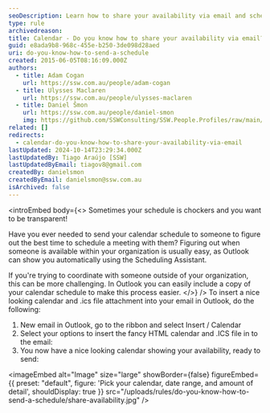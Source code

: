 ```yaml
---
seoDescription: Learn how to share your availability via email and schedule meetings efficiently using Outlook's calendar feature.
type: rule
archivedreason:
title: Calendar - Do you know how to share your availability via email?
guid: e8ada9b8-968c-455e-b250-3de098d28aed
uri: do-you-know-how-to-send-a-schedule
created: 2015-06-05T08:16:09.000Z
authors:
  - title: Adam Cogan
    url: https://ssw.com.au/people/adam-cogan
  - title: Ulysses Maclaren
    url: https://ssw.com.au/people/ulysses-maclaren
  - title: Daniel Šmon
    url: https://ssw.com.au/people/daniel-smon
    img: https://github.com/SSWConsulting/SSW.People.Profiles/raw/main/Daniel-Smon/Images/Daniel-Smon-Profile.jpg
related: []
redirects:
  - calendar-do-you-know-how-to-share-your-availability-via-email
lastUpdated: 2024-10-14T23:29:34.000Z
lastUpdatedBy: Tiago Araújo [SSW]
lastUpdatedByEmail: tiagov8@gmail.com
createdBy: danielsmon
createdByEmail: danielsmon@ssw.com.au
isArchived: false
---
```


<introEmbed
  body={<>
Sometimes your schedule is chockers and you want to be transparent!

Have you ever needed to send your calendar schedule to someone to figure out the best time to schedule a meeting with them? Figuring out when someone is available within your organization is usually easy, as Outlook can show you automatically using the Scheduling Assistant.

If you're trying to coordinate with someone outside of your organization, this can be more challenging. In Outlook you can easily include a copy of your calendar schedule to make this process easier.
  </>}
/>
To insert a nice looking calendar and .ics file attachment into your email in Outlook, do the following:

1. New email in Outlook, go to the ribbon and select Insert / Calendar
2. Select your options to insert the fancy HTML calendar and .ICS file in to the email:
3. You now have a nice looking calendar showing your availability, ready to send:

   
<imageEmbed
  alt="Image"
  size="large"
  showBorder={false}
  figureEmbed={{
    preset: "default",
    figure: 'Pick your calendar, date range, and amount of detail',
    shouldDisplay: true
  }}
  src="/uploads/rules/do-you-know-how-to-send-a-schedule/share-availability.jpg"
/>
